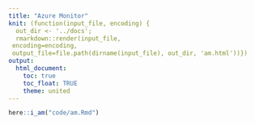```yaml
---
title: "Azure Monitor"
knit: (function(input_file, encoding) {
  out_dir <- '../docs';
  rmarkdown::render(input_file,
 encoding=encoding,
 output_file=file.path(dirname(input_file), out_dir, 'am.html'))})
output:
  html_document:
    toc: true
    toc_float: TRUE
    theme: united
---
```


```r
here::i_am("code/am.Rmd")
```

